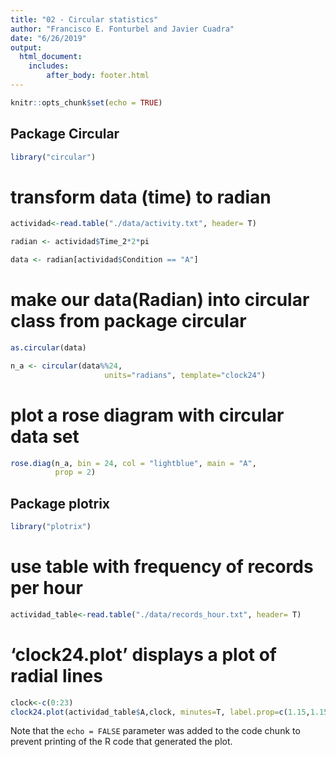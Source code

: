 ```yaml
---
title: "02 - Circular statistics"
author: "Francisco E. Fonturbel and Javier Cuadra"
date: "6/26/2019"
output: 
  html_document:
    includes:
        after_body: footer.html
---
```


```r
knitr::opts_chunk$set(echo = TRUE)
```



## Package Circular

```r

library("circular")

```


# transform data (time) to radian

```r

actividad<-read.table("./data/activity.txt", header= T)

radian <- actividad$Time_2*2*pi

data <- radian[actividad$Condition == "A"]

```




# make our data(Radian) into circular class from package circular

```r

as.circular(data)

n_a <- circular(data%%24, 
                     units="radians", template="clock24")

```

# plot a rose diagram with circular data set

```r

rose.diag(n_a, bin = 24, col = "lightblue", main = "A", 
          prop = 2)

```


## Package plotrix 

```r

library("plotrix")

```


# use table with frequency of records per hour#

```r

actividad_table<-read.table("./data/records_hour.txt", header= T)


```

# ‘clock24.plot’ displays a plot of radial lines

```r

clock<-c(0:23) 
clock24.plot(actividad_table$A,clock, minutes=T, label.prop=c(1.15,1.15),show.grid.labels = 3,  show.grid=T, grid.bg="white", grid.left=T,grid.col="black",rad.col="black", rp.type="r",lwd=10,line.col="blue",lty=1, main="",add=F)


```






Note that the `echo = FALSE` parameter was added to the code chunk to prevent printing of the R code that generated the plot.

